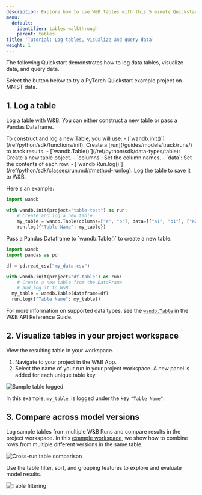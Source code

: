 ```yaml
---
description: Explore how to use W&B Tables with this 5 minute Quickstart.
menu:
  default:
    identifier: tables-walkthrough
    parent: tables
title: 'Tutorial: Log tables, visualize and query data'
weight: 1
---
```


The following Quickstart demonstrates how to log data tables, visualize data, and query data.

Select the button below to try a PyTorch Quickstart example project on MNIST data. 

## 1. Log a table
Log a table with W&B. You can either construct a new table or pass a Pandas Dataframe.

<Tabs>
<Tab title="Construct a table">
To construct and log a new Table, you will use:
- [`wandb.init()`](/ref/python/sdk/functions/init): Create a [run](/guides/models/track/runs/) to track results.
- [`wandb.Table()`](/ref/python/sdk/data-types/table): Create a new table object.
  - `columns`: Set the column names.
  - `data`: Set the contents of each row.
- [`wandb.Run.log()`](/ref/python/sdk/classes/run.md/#method-runlog): Log the table to save it to W&B.

Here's an example:
```python
import wandb

with wandb.init(project="table-test") as run:
    # Create and log a new table.
    my_table = wandb.Table(columns=["a", "b"], data=[["a1", "b1"], ["a2", "b2"]])
    run.log({"Table Name": my_table})
```
</Tab>
<Tab title="Pandas Dataframe">
Pass a Pandas Dataframe to `wandb.Table()` to create a new table.

```python
import wandb
import pandas as pd

df = pd.read_csv("my_data.csv")

with wandb.init(project="df-table") as run:
    # Create a new table from the DataFrame
    # and log it to W&B.
  my_table = wandb.Table(dataframe=df)
  run.log({"Table Name": my_table})
```

For more information on supported data types, see the [`wandb.Table`](/ref/python/sdk/data-types/table) in the W&B API Reference Guide.
</Tab>
</Tabs>


## 2. Visualize tables in your project workspace

View the resulting table in your workspace. 

1. Navigate to your project in the W&B App.
2. Select the name of your run in your project workspace. A new panel is added for each unique table key. 

<Frame>
    <img src="/images/data_vis/wandb_demo_logged_sample_table.png" alt="Sample table logged"  />
</Frame>

In this example, `my_table`, is logged under the key `"Table Name"`.

## 3. Compare across model versions

Log sample tables from multiple W&B Runs and compare results in the project workspace. In this [example workspace](https://wandb.ai/carey/table-test?workspace=user-carey), we show how to combine rows from multiple different versions in the same table.

<Frame>
    <img src="/images/data_vis/wandb_demo_toggle_on_and_off_cross_run_comparisons_in_tables.gif" alt="Cross-run table comparison"  />
</Frame>

Use the table filter, sort, and grouping features to explore and evaluate model results.

<Frame>
    <img src="/images/data_vis/wandb_demo_filter_on_a_table.png" alt="Table filtering"  />
</Frame>